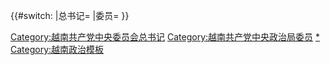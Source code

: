 {{Navbox
|bodyclass=hlist

|name = 越共中央政治局/12
|title = [[越南共产党]][[越南共產黨第十二次全國代表大會|第十二届]][[越南共产党中央政治局|中央政治局]]
|above = 2016年1月越共十二届一中全会选举产生

|list1 = 
*[[阮富仲]]<small>（总书记、军委书记、国家主席（2018年起））</small>
*{{colortext|[[陈大光]]|border=black}}<small>（国家主席，2018年逝世）</small>
*[[阮氏金銀]]<small>（国会主席）</small>
*[[吳春歷]]<small>（国防部部长）</small>
*[[蘇林 (越南)|苏林]]<small>（公安部部长）</small>
*[[阮春福]]<small>（总理）</small>
*[[阮善仁]]<small>（祖国阵线中央主席
*胡志明市市委书记）</small>
*[[丁世兄]]<small>（书记处常务书记至2017年）</small>
*[[范明政]]<small>（中央组织部部长）</small>
*{{link-vi|丛氏放|Tùng Thị Phóng}}<small>（国会副主席）</small>
*[[王廷惠]]<small>（河内市委书记）</small>
*[[陳國旺 (政治人物)|陈国旺]]<small>（书记处常务书记、中央检查委员会主任）</small>
*[[范平明]]<small>（副总理兼外交部长）</small>
*{{link-vi|张氏梅|Trương Thị Mai}}<small>（中央民运部部长）</small>
*{{link-vi|张和平 (越南)|Trương Hoà Bình|张和平}}<small>（副总理）</small>
*[[阮文平]]<small>（中央經濟部長）</small>
*{{link-vi|武文赏|Võ Văn Thưởng}}<small>（中央宣教部部长）</small>
*<s>[[丁罗升]]</s><small>（胡志明市市委书记，2017年撤职）</small>
*[[黄忠海]]<small>（越共中央政治局委员）</small>

|below = [[Template:越共中央政治局/11|« 第十一届]] → '''第十二届''' → [[Template:越共中央政治局/13|第十三届 »]]}}{{#switch:{{{1}}}
|总书记=[[Category:越南共产党中央委员会总书记]]
|委员=[[Category:越南共产党中央政治局委员]]
}}<noinclude>
[[Category:越南共产党第十二届中央政治局|*]]
[[Category:越南政治模板]]
</noinclude>